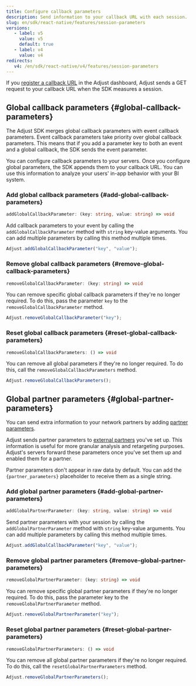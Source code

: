 ```yaml
---
title: Configure callback parameters
description: Send information to your callback URL with each session.
slug: en/sdk/react-native/features/session-parameters
versions:
   - label: v5
     value: v5
     default: true
   - label: v4
     value: v4
redirects:
   v4: /en/sdk/react-native/v4/features/session-parameters
---
```


If you [register a callback URL](https://help.adjust.com/en/article/recommended-placeholders-callbacks) in the Adjust dashboard, Adjust sends a GET request to your callback URL when the SDK measures a session.

## Global callback parameters {#global-callback-parameters}

<Callout type="note">

The Adjust SDK merges global callback parameters with event callback parameters. Event callback parameters take priority over global callback parameters. This means that if you add a parameter key to both an event and a global callback, the SDK sends the event parameter.

</Callout>

You can configure callback parameters to your servers. Once you configure global parameters, the SDK appends them to your callback URL. You can use this information to analyze your users' in-app behavior with your BI system.

### Add global callback parameters {#add-global-callback-parameters}

<CodeBlock title="Method signature">

```ts
addGlobalCallbackParameter: (key: string, value: string) => void
```

</CodeBlock>

Add callback parameters to your event by calling the `addGlobalCallbackParameter` method with `string` key-value arguments. You can add multiple parameters by calling this method multiple times.

```jsx
Adjust.addGlobalCallbackParameter("key", "value");
```

### Remove global callback parameters {#remove-global-callback-parameters}

<CodeBlock title="Method signature">

```ts
removeGlobalCallbackParameter: (key: string) => void
```

</CodeBlock>

You can remove specific global callback parameters if they're no longer required. To do this, pass the parameter `key` to the `removeGlobalCallbackParameter` method.

```jsx
Adjust.removeGlobalCallbackParameter("key");
```

### Reset global callback parameters {#reset-global-callback-parameters}

<CodeBlock title="Method signature">

```ts
removeGlobalCallbackParameters: () => void
```

</CodeBlock>

You can remove all global parameters if they're no longer required. To do this, call the `removeGlobalCallbackParameters` method.

```jsx
Adjust.removeGlobalCallbackParameters();
```

## Global partner parameters {#global-partner-parameters}

You can send extra information to your network partners by adding [partner parameters](https://help.adjust.com/en/article/data-sharing-ad-network#map-parameters).

Adjust sends partner parameters to [external partners](https://help.adjust.com/en/article/integrated-partners) you've set up. This information is useful for more granular analysis and retargeting purposes. Adjust's servers forward these parameters once you've set them up and enabled them for a partner.

<Callout type="note">

Partner parameters don't appear in raw data by default. You can add the `{partner_parameters}` placeholder to receive them as a single string.

</Callout>

### Add global partner parameters {#add-global-partner-parameters}

<CodeBlock title="Method signature">

```ts
addGlobalPartnerParameter: (key: string, value: string) => void
```

</CodeBlock>

Send partner parameters with your session by calling the `addGlobalPartnerParameter` method with `string` key-value arguments. You can add multiple parameters by calling this method multiple times.

```jsx
Adjust.addGlobalCallbackParameter("key", "value");
```

### Remove global partner parameters {#remove-global-partner-parameters}

<CodeBlock title="Method signature">

```ts
removeGlobalPartnerParameter: (key: string) => void
```

</CodeBlock>

You can remove specific global partner parameters if they're no longer required. To do this, pass the parameter key to the `removeGlobalPartnerParameter` method.

```jsx
Adjust.removeGlobalPartnerParameter("key");
```

### Reset global partner parameters {#reset-global-partner-parameters}

<CodeBlock title="Method signature">

```ts
removeGlobalPartnerParameters: () => void
```

</CodeBlock>

You can remove all global partner parameters if they're no longer required. To do this, call the `resetGlobalPartnerParameters` method.

```jsx
Adjust.removeGlobalPartnerParameters();
```
